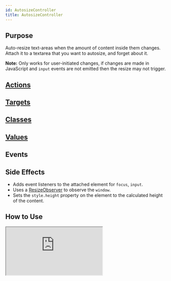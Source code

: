 ```yaml
---
id: AutosizeController
title: AutosizeController
---
```




## Purpose

Auto-resize text-areas when the amount of content inside them changes. Attach it to a textarea that you want to autosize, and forget about it.

**Note:**
Only works for user-initiated changes, if changes are made in JavaScript and `input` events are not emitted then the resize may not trigger.


## [Actions](https://stimulus.hotwire.dev/reference/actions)
<NoActions/>

## [Targets](https://stimulus.hotwire.dev/reference/targets)
<NoTargets/>

## [Classes](https://stimulus.hotwire.dev/reference/classes)
<NoClasses/>

## [Values](https://stimulus.hotwire.dev/reference/values)
<NoValues/>

## Events
<NoEvents/>

## Side Effects

- Adds event listeners to the attached element for `focus`, `input`.
- Uses a [ResizeObserver](https://developer.mozilla.org/en-US/docs/Web/API/ResizeObserver) to observe the `window`.
- Sets the `style.height` property on the element to the calculated height of the content.



## How to Use
<iframe
  src="https:///stimulus-library.netlify.appcontrollers/autosize_controller.html"
  style={{width: "100%", height: "500px", border: "0", borderRadius: "4px", overflow: "hidden"}}
  sandbox="allow-forms allow-modals allow-popups allow-presentation allow-same-origin allow-scripts"
/>
